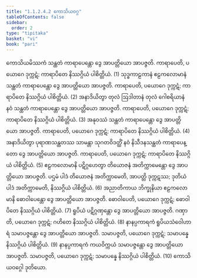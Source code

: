 ```yaml
---
title: "1.1.2.4.2 ကောသိယဝဂ္ဂ"
tableOfContents: false
sidebar:
  order: 2
type: "tipitaka"
basket: "vi"
book: "pari"
---
```



<DynamicBreadcrumb />

<Division number="163" book="pari">

<Paragraph number="363" book="pari">
ကောသိယမိဿကံ သန္ထတံ ကာရာပေန္တော ဒွေ အာပတ္တိယော အာပဇ္ဇတိ. ကာရာပေတိ, ပယောဂေ ဒုက္ကဋံ; ကာရာပိတေ နိဿဂ္ဂိယံ ပါစိတ္တိယံ. (1)
</Paragraph>

<Paragraph number="364" book="pari">
သုဒ္ဓကာဠကာနံ ဧဠကလောမာနံ သန္ထတံ ကာရာပေန္တော ဒွေ အာပတ္တိယော အာပဇ္ဇတိ. ကာရာပေတိ, ပယောဂေ ဒုက္ကဋံ; ကာရာပိတေ နိဿဂ္ဂိယံ ပါစိတ္တိယံ. (2)
</Paragraph>

<Paragraph number="365" book="pari">
အနာဒိယိတွာ တုလံ ဩဒါတာနံ တုလံ ဂေါစရိယာနံ နဝံ သန္ထတံ ကာရာပေန္တော ဒွေ အာပတ္တိယော အာပဇ္ဇတိ. ကာရာပေတိ, ပယောဂေ ဒုက္ကဋံ; ကာရာပိတေ နိဿဂ္ဂိယံ ပါစိတ္တိယံ. (3)
</Paragraph>

<Paragraph number="366" book="pari">
အနုဝဿံ သန္ထတံ ကာရာပေန္တော ဒွေ အာပတ္တိယော အာပဇ္ဇတိ. ကာရာပေတိ, ပယောဂေ ဒုက္ကဋံ; ကာရာပိတေ နိဿဂ္ဂိယံ ပါစိတ္တိယံ. (4)
</Paragraph>

<Paragraph number="367" book="pari">
အနာဒိယိတွာ ပုရာဏသန္ထတဿ သာမန္တာ သုဂတဝိဒတ္ထိံ နဝံ နိသီဒနသန္ထတံ ကာရာပေန္တော ဒွေ အာပတ္တိယော အာပဇ္ဇတိ. ကာရာပေတိ, ပယောဂေ ဒုက္ကဋံ; ကာရာပိတေ နိဿဂ္ဂိယံ ပါစိတ္တိယံ. (5)
</Paragraph>

<Paragraph number="368" book="pari">
ဧဠကလောမာနိ ပဋိဂ္ဂဟေတွာ တိယောဇနံ အတိက္ကာမေန္တော ဒွေ အာပတ္တိယော အာပဇ္ဇတိ. ပဌမံ ပါဒံ တိယောဇနံ အတိက္ကာမေတိ, အာပတ္တိ ဒုက္ကဋဿ; ဒုတိယံ ပါဒံ အတိက္ကာမေတိ, နိဿဂ္ဂိယံ ပါစိတ္တိယံ. (6)
</Paragraph>

<Paragraph number="369" book="pari">
အညာတိကာယ ဘိက္ခုနိယာ ဧဠကလောမာနိ ဓောဝါပေန္တော ဒွေ အာပတ္တိယော အာပဇ္ဇတိ. ဓောဝါပေတိ, ပယောဂေ ဒုက္ကဋံ; ဓောဝါပိတေ နိဿဂ္ဂိယံ ပါစိတ္တိယံ. (7)
</Paragraph>

<Paragraph number="370" book="pari">
ရူပိယံ ပဋိဂ္ဂဏှန္တော ဒွေ အာပတ္တိယော အာပဇ္ဇတိ. ဂဏှာတိ, ပယောဂေ ဒုက္ကဋံ; ဂဟိတေ နိဿဂ္ဂိယံ ပါစိတ္တိယံ. (8)
</Paragraph>

<Paragraph number="371" book="pari">
နာနပ္ပကာရကံ ရူပိယသံဝေါဟာရံ သမာပဇ္ဇန္တော ဒွေ အာပတ္တိယော အာပဇ္ဇတိ. သမာပဇ္ဇတိ, ပယောဂေ ဒုက္ကဋံ; သမာပန္နေ နိဿဂ္ဂိယံ ပါစိတ္တိယံ. (9)
</Paragraph>

<Paragraph number="372" book="pari">
နာနပ္ပကာရကံ ကယဝိက္ကယံ သမာပဇ္ဇန္တော ဒွေ အာပတ္တိယော အာပဇ္ဇတိ. သမာပဇ္ဇတိ, ပယောဂေ ဒုက္ကဋံ; သမာပန္နေ နိဿဂ္ဂိယံ ပါစိတ္တိယံ. (10)

</Paragraph>
</Division>

<Paragraph number="373" type="center" book="pari">
ကောသိယဝဂ္ဂေါ ဒုတိယော.
</Paragraph>